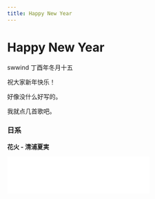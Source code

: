 ```yaml
---
title: Happy New Year
---
```


# Happy New Year

<div class="info">
  <span>swwind</span>
  <time>丁酉年冬月十五</time>
</div>

祝大家新年快乐！

好像没什么好写的。

我就点几首歌吧。

### 日系

**花火 - 清浦夏実**

<iframe
  frameborder="no"
  border="0"
  marginwidth="0"
  marginheight="0"
  width="330"
  height="86"
  src="//music.163.com/outchain/player?type=2&id=4920727&auto=0&height=66"
/>

> lalala グッバイ泣いてた日々
>
> この気持ちはこの空に預けるよ
>
> だから グッバイあの思い出は
>
> 心の中 大切にするね
>
> ありがとう

### Kawaii Bass

**Daijoubu - Axlance / Shiro**

<iframe
  frameborder="no"
  border="0"
  marginwidth="0"
  marginheight="0"
  width="330"
  height="86"
  src="//music.163.com/outchain/player?type=2&id=412902695&auto=0&height=66"
/>

> 大丈夫

### Future Bass

**All Falls Down - Alan Walker**

http://music.163.com/#/song?id=515453363

> Cause when it all falls down, then whatever
>
> When it don't work out for the better
>
> If we just ain't right, and it's time to say goodbye
>
> When it all falls down, when it all falls down
>
> I'll be fine

### Melodic House

**The Colour Of My Dreams - Xwdit**

<iframe
  frameborder="no"
  border="0"
  marginwidth="0"
  marginheight="0"
  width="330"
  height="86"
  src="//music.163.com/outchain/player?type=2&id=469295289&auto=0&height=66"
/>

> ~~02 后中学制作人~~
